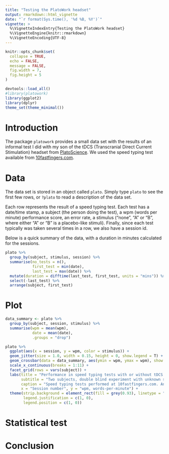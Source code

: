 ```yaml
---
title: "Testing the PlatoWork headset"
output: rmarkdown::html_vignette
date: "`r format(Sys.time(), '%d %B, %Y')`"
vignette: >
  %\VignetteIndexEntry{Testing the PlatoWork headset}
  %\VignetteEngine{knitr::rmarkdown}
  %\VignetteEncoding{UTF-8}
---
```


```r
knitr::opts_chunk$set(
  collapse = TRUE,
  echo = FALSE,
  message = FALSE,
  fig.width = 7,
  fig.height = 5
)
```

```r
devtools::load_all()
#library(platowork)
library(ggplot2)
library(dplyr)
theme_set(theme_minimal())
```

# Introduction
The package `platowork` provides a small data set with the results of an informal test I did with my son of the tDCS (Transcranial Direct Current Stimulation) headset from [PlatoScience](https://www.platoscience.com/). We used the speed typing test available from [10fastfingers.com](https://10fastfingers.com/). 

# Data

The data set is stored in an object called `plato`. Simply type `plato` to see the first few rows, or `?plato` to read a description of the data set.

Each row represents the result of a speed typing test. Each test has a date/time stamp, a subject (the person doing the test), a wpm (words per minute) performance score, an error rate, a stimulus ("none", "A" or "B", where either "A" or "B" is a placebo-like stimuli). Finally, since each test typically was taken several times in a row, we also have a session id. 

Below is a quick summary of the data, with a duration in minutes calculated for the sessions.

```r
plato %>%
  group_by(subject, stimulus, session) %>%
  summarise(no_tests = n(),
            first_test = min(date),
            last_test = max(date)) %>%
  mutate(duration = difftime(last_test, first_test, units = "mins")) %>%
  select(-last_test) %>% 
  arrange(subject, first_test)
```

# Plot

```r
data_summary <- plato %>% 
  group_by(subject, session, stimulus) %>% 
  summarise(wpm = mean(wpm),
            date = mean(date),
            .groups = "drop")

plato %>% 
  ggplot(aes(x = session, y = wpm, color = stimulus)) +
  geom_jitter(size = 1.0, width = 0.15, height = 0, show.legend = T) +
  geom_crossbar(data = data_summary, aes(ymin = wpm, ymax = wpm), show.legend = F) +
  scale_x_continuous(breaks = 1:11) +
  facet_grid(rows = vars(subject)) +
  labs(title = "Performance in speed typing tests with or without tDCS stimulus",
       subtitle = "Two subjects, double blind experiment with unknown stimulus",
       caption = "Speed typing tests performed at 10fastfingers.com. Analysis by @lassehmadsen",
       x = "Session number", y = "wpm, words-per-minute") +
  theme(strip.background = element_rect(fill = grey(0.93), linetype = "blank"),
        legend.justification = c(1, 0),
        legend.position = c(1, 0))


```

# Statistical test

# Conclusion
